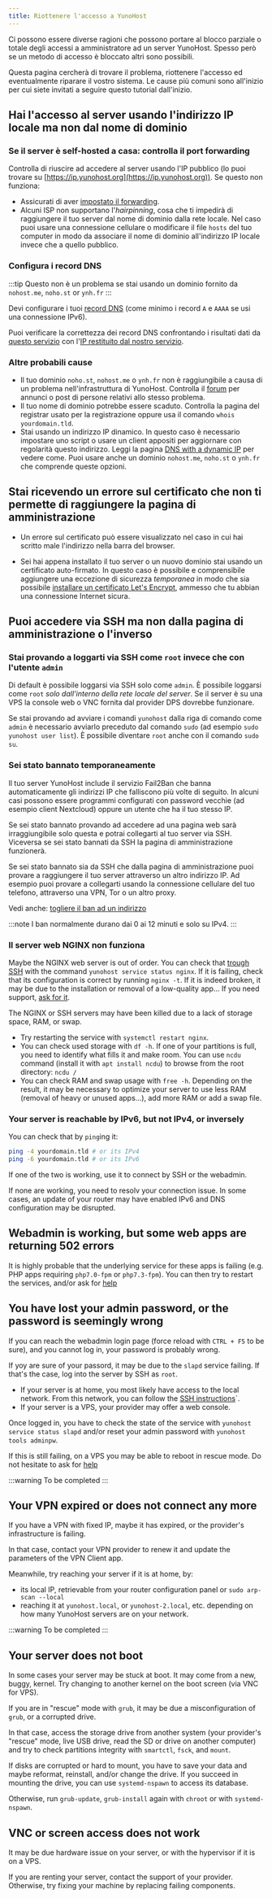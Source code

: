 ```yaml
---
title: Riottenere l'accesso a YunoHost
---
```


Ci possono essere diverse ragioni che possono portare al blocco parziale o totale degli accessi a amministratore ad un server YunoHost. Spesso però se un metodo di accesso è bloccato altri sono possibili.

Questa pagina cercherà di trovare il problema, riottenere l'accesso ed eventualmente riparare il vostro sistema. Le cause più comuni sono all'inizio per cui siete invitati a seguire questo tutorial dall'inizio.

## Hai l'accesso al server usando l'indirizzo IP locale ma non dal nome di dominio

### Se il server è self-hosted a casa: controlla il port forwarding

Controlla di riuscire ad accedere al server usando l'IP pubblico (lo puoi trovare su [https://ip.yunohost.org](https://ip.yunohost.org)). Se questo non funziona:

- Assicurati di aver [impostato il forwarding](/install/post_install/port_forwarding).
- Alcuni ISP non supportano l'*hairpinning*, cosa che ti impedirà di raggiungere il tuo server dal nome di dominio dalla rete locale. Nel caso puoi usare una connessione cellulare o modificare il file `hosts` del tuo computer in modo da associare il nome di dominio all'indirizzo IP locale invece che a quello pubblico.

### Configura i record DNS

:::tip
Questo non è un problema se stai usando un dominio fornito da `nohost.me`, `noho.st` or `ynh.fr`
:::

Devi configurare i tuoi [record DNS](/install/post_install/dns_config) (come minimo i record `A` e `AAAA` se usi una connessione IPv6).

Puoi verificare la correttezza dei record DNS confrontando i risultati dati da [questo servizio](https://www.whatsmydns.net/) con l'[IP restituito dal nostro servizio](https://ip.yunohost.org).

### Altre probabili cause

- Il tuo dominio `noho.st`, `nohost.me` o `ynh.fr` non è raggiungibile a causa di un problema nell'infrastruttura di YunoHost. Controlla il [forum](https://forum.yunohost.org/) per annunci o post di persone relativi allo stesso problema.
- Il tuo nome di dominio potrebbe essere scaduto. Controlla la pagina del registrar usato per la registrazione oppure usa il comando `whois yourdomain.tld`.
- Stai usando un indirizzo IP dinamico. In questo caso è necessario impostare uno script o usare un client appositi per aggiornare con regolarità questo indirizzo. Leggi la pagina [DNS with a dynamic IP](/admin/tutorials/domains/dns_dynamicip) per vedere come. Puoi usare anche un dominio `nohost.me`, `noho.st` o `ynh.fr` che comprende queste opzioni.

## Stai ricevendo un errore sul certificato che non ti permette di raggiungere la pagina di amministrazione

- Un errore sul certificato può essere visualizzato nel caso in cui hai scritto male l'indirizzo nella barra del browser.

- Sei hai appena installato il tuo server o un nuovo dominio stai usando un certificato auto-firmato. In questo caso è possibile e comprensibile aggiungere una eccezione di sicurezza *temporanea* in modo che sia possibile [installare un certificato Let's Encrypt](/admin/domains/certificate), ammesso che tu abbian una connessione Internet sicura.

## Puoi accedere via SSH ma non dalla pagina di amministrazione o l'inverso

### Stai provando a loggarti via SSH come `root` invece che con l'utente `admin`

Di default è possibile loggarsi via SSH solo come `admin`. È possibile loggarsi come `root` *solo dall'interno della rete locale del server*. Se il server è su una VPS la console web o VNC fornita dal provider DPS dovrebbe funzionare.

Se stai provando ad avviare i comandi `yunohost` dalla riga di comando come `admin` è necessario avviarlo preceduto dal comando `sudo` (ad esempio `sudo yunohost user list`). È possibile diventare `root` anche con il comando `sudo su`.

### Sei stato bannato temporaneamente

Il tuo server YunoHost include il servizio Fail2Ban che banna automaticamente gli indirizzi IP che falliscono più volte di seguito. In alcuni casi possono essere programmi configurati con password vecchie (ad esempio client Nextcloud) oppure un utente che ha il tuo stesso IP.

Se sei stato bannato provando ad accedere ad una pagina web sarà irraggiungibile solo questa e potrai collegarti al tuo server via SSH. Viceversa se sei stato bannati da SSH la pagina di amministrazione funzionerà.

Se sei stato bannato sia da SSH che dalla pagina di amministrazione puoi provare a raggiungere il tuo server attraverso un altro indirizzo IP. Ad esempio puoi provare a collegarti usando la connessione cellulare del tuo telefono, attraverso una VPN, Tor o un altro proxy.

Vedi anche: [togliere il ban ad un indirizzo](/admin/troubleshooting/fail2ban)

:::note
I ban normalmente durano dai 0 ai 12 minuti e solo su IPv4.
:::

### Il server web NGINX non funziona

Maybe the NGINX web server is out of order. You can check that [trough SSH](/admin/command_line) with the command `yunohost service status nginx`. If it is failing, check that its configuration is correct by running `nginx -t`. If it is indeed broken, it may be due to the installation or removal of a low-quality app... If you need support, [ask for it](/community/help).

The NGINX or SSH servers may have been killed due to a lack of storage space, RAM, or swap.

- Try restarting the service with `systemctl restart nginx`.
- You can check used storage with `df -h`. If one of your partitions is full, you need to identify what fills it and make room. You can use `ncdu` command (install it with `apt install ncdu`) to browse from the root directory: `ncdu /`
- You can check RAM and swap usage with `free -h`. Depending on the result, it may be necessary to optimize your server to use less RAM (removal of heavy or unused apps...), add more RAM or add a swap file.

### Your server is reachable by IPv6, but not IPv4, or inversely

You can check that by `ping`ing it:

```bash
ping -4 yourdomain.tld # or its IPv4
ping -6 yourdomain.tld # or its IPv6
```

If one of the two is working, use it to connect by SSH or the webadmin.

If none are working, you need to resolv your connection issue. In some cases, an update of your router may have enabled IPv6 and DNS configuration may be disrupted.

## Webadmin is working, but some web apps are returning 502 errors

It is highly probable that the underlying service for these apps is failing (e.g. PHP apps requiring `php7.0-fpm` or `php7.3-fpm`). You can then try to restart the services, and/or ask for [help](/community/help)

## You have lost your admin password, or the password is seemingly wrong

If you can reach the webadmin login page (force reload with `CTRL + F5` to be sure), and you cannot log in, your password is probably wrong.

If yoy are sure of your passord, it may be due to the `slapd` service failing. If that's the case, log into the server by SSH as `root`.

- If your server is at home, you most likely have access to the local network. From this network, you can follow the [SSH instructions](/admin/command_line)`.
- If your server is a VPS, your provider may offer a web console.

Once logged in, you have to check the state of the service with `yunohost service status slapd` and/or reset your admin password with `yunohost tools adminpw`.

If this is still failing, on a VPS you may be able to reboot in rescue mode. Do not hesitate to ask for [help](/community/help)

:::warning
To be completed
:::

## Your VPN expired or does not connect any more

If you have a VPN with fixed IP, maybe it has expired, or the provider's infrastructure is failing.

In that case, contact your VPN provider to renew it and update the parameters of the VPN Client app.

Meanwhile, try reaching your server if it is at home, by:

- its local IP, retrievable from your router configuration panel or `sudo arp-scan --local`
- reaching it at `yunohost.local`, or `yunohost-2.local`, etc. depending on how many YunoHost servers are on your network.

:::warning
To be completed
:::

## Your server does not boot

In some cases your server may be stuck at boot. It may come from a new, buggy, kernel. Try changing to another kernel on the boot screen (via VNC for VPS).

If you are in "rescue" mode with `grub`, it may be due a misconfiguration of `grub`, or a corrupted drive.

In that case, access the storage drive from another system (your provider's "rescue" mode, live USB drive, read the SD or drive on another computer) and try to check partitions integrity with `smartctl`, `fsck`, and `mount`.

If disks are corrupted or hard to mount, you have to save your data and maybe reformat, reinstall, and/or change the drive. If you succeed in mounting the drive, you can use `systemd-nspawn` to access its database.

Otherwise, run `grub-update`, `grub-install` again with `chroot` or with `systemd-nspawn`.

## VNC or screen access does not work

It may be due hardware issue on your server, or with the hypervisor if it is on a VPS.

If you are renting your server, contact the support of your provider. Otherwise, try fixing your machine by replacing failing components.
